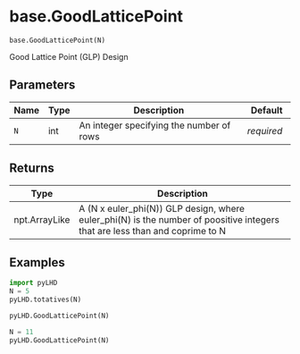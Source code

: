 # base.GoodLatticePoint { #pyLHD.base.GoodLatticePoint }

`base.GoodLatticePoint(N)`

Good Lattice Point (GLP) Design 

## Parameters

| Name   | Type   | Description                              | Default    |
|--------|--------|------------------------------------------|------------|
| `N`    | int    | An integer specifying the number of rows | _required_ |

## Returns

| Type          | Description                                                                                                                 |
|---------------|-----------------------------------------------------------------------------------------------------------------------------|
| npt.ArrayLike | A (N x euler_phi(N)) GLP design, where euler_phi(N) is the number of poositive integers that are less than and coprime to N |

## Examples



```python
import pyLHD
N = 5
pyLHD.totatives(N)
```
```python
pyLHD.GoodLatticePoint(N)
```
```python
N = 11
pyLHD.GoodLatticePoint(N)
```